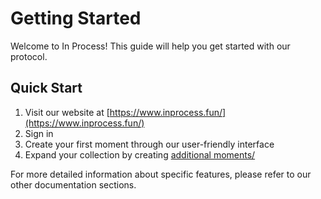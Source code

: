 # Getting Started

Welcome to In Process! This guide will help you get started with our protocol.

## Quick Start

1. Visit our website at [https://www.inprocess.fun/](https://www.inprocess.fun/)
2. Sign in
3. Create your first moment through our user-friendly interface
4. Expand your collection by creating [additional moments/](https://in-process-docs.vercel.app/expand-collection)

For more detailed information about specific features, please refer to our other documentation sections. 
